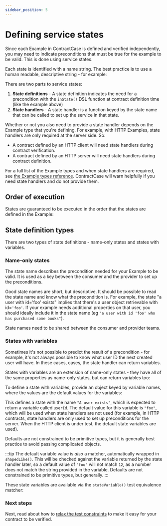 ```yaml
---
sidebar_position: 5
---
```






# Defining service states

Since each Example in ContractCase is defined and verified independently, you may need to indicate preconditions that must be true for the example to be valid. This is done using service states.

Each state is identified with a name string. The best practice is to use a human
readable, descriptive string - for example:

<Tabs groupId="language">
  <TabItem value="js" label="Typescript">
    <StatesJs />
  </TabItem>
  <TabItem value="java" label="Java">
   <StatesJava />
  </TabItem>
</Tabs>

There are two parts to service states:

1. **State definitions** - A state definition indicates the need for a precondition with the `inState()` DSL function at contract definition time (like the example above)
2. **State handlers** - A state handler is a function keyed by the state name that can be called to set up the service in that state.

Whether or not you also need to provide a state handler depends on the Example type that
you're defining. For example, with HTTP Examples, state handlers are only
required at the server side. So:

- A contract defined by an HTTP client will need state handlers during contract verification.
- A contract defined by an HTTP server will need state handlers during contract definition.

For a full list of the Example types and when state handlers are required, see [the Example types reference](/docs/reference/example-types). ContractCase will warn helpfully if you need state handlers and do not provide them.

## Order of execution

States are guaranteed to be executed in the order that the states are defined in the Example:

<Tabs groupId="language">
  <TabItem value="js" label="Typescript">
    <OrderJs />
  </TabItem>
  <TabItem value="java" label="Java">
   <OrderJava />
  </TabItem>
</Tabs>


## State definition types

There are two types of state definitions - name-only states and states with
variables.

### Name-only states

The state name describes the precondition needed for your Example to be valid. It is used as a key between the consumer and the provider to set up the preconditions.

Good state names are short, but descriptive. It should be possible to read the
state name and know what the precondition is. For example, the state "a user
with id='foo' exists" implies that there's a user object retrievable with
id=`'foo'`. If your example needs additional properties on that user, you should ideally include it in the state name (eg `"a user with id 'foo' who has purchased some books"`).

State names need to be shared between the consumer and provider teams.

### States with variables

Sometimes it's not possible to predict the result of
a precondition - for example, it's not always possible to know what user ID the next created user will have. In these cases,
cases, the state handler can return variables.

States with variables are an extension of name-only states - they have
all of the same properties as name-only states, but can return variables too:

To define a state with variables, provide an object keyed by variable names, where the values are the default values for the variables:

<Tabs groupId="language">
  <TabItem value="js" label="Typescript">
   <VariableJs />
  </TabItem>
  <TabItem value="java" label="Java">
   <VariableJava />
  </TabItem>
</Tabs>

This defines a state with the name `"A user exists"`, which is expected to
return a variable called `userId`. The default value for this variable is
`"foo"`, which will be used when state handlers are not used (for example, in
HTTP contracts, state handlers are only used to set up preconditions for the
server. When the HTTP client is under test, the default state variables are
used).

Defaults are not constrained to be primitive types, but it is generally best practice to avoid passing complicated objects.

:::tip
The default variable value is _also_ a matcher, automatically wrapped in
`shapedLike()`. This will be checked against the variable returned by the state
handler later, so a default value of `"foo"` will not match `12`, as a number
does not match the string provided in the variable. Defaults are not constrained
to be primitive types, but generally.
:::

These state variables are available via the `stateVariable()` test equivalence matcher:


<Tabs groupId="language">
  <TabItem value="js" label="Typescript">
   <AllJs />
  </TabItem>
  <TabItem value="java" label="Java">
   <AllJava />
  </TabItem>
</Tabs>

### Next steps

Next, read about how to [relax the test constraints](./relaxing-tests) to make it easy for your contract to be verified.

